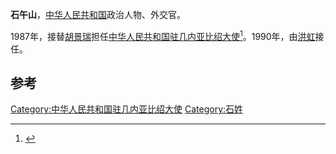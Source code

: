 '''石午山'''，[[中华人民共和国|中华人民共和国]]政治人物、外交官。

1987年，接替[[胡景瑞|胡景瑞]]担任[[中国驻几内亚比绍大使列表|中华人民共和国驻几内亚比绍大使]]<ref>{{cite web|author=中华人民共和国外交部|title=中国驻几内亚比绍共和国历任大使|url=http://www.mfa.gov.cn/chn/pds/ziliao/wjrw/2167/2170/t9189.htm|publisher=中华人民共和国外交部|accessdate=2012-03-03}}</ref>。1990年，由[[洪虹|洪虹]]接任。

== 参考 ==
{{reflist}}
{{start box}}
{{s-dip}}
{{succession box|[[胡景瑞|胡景瑞]]|[[洪虹|洪虹]]|[[中国驻几内亚比绍大使列表|中华人民共和国驻几内亚比绍大使]]|1987年12月-1990年6月}}
{{end box}}
{{中国政治人物小作品}}

[[Category:中华人民共和国驻几内亚比绍大使|Category:中华人民共和国驻几内亚比绍大使]]
[[Category:石姓|Category:石姓]]
